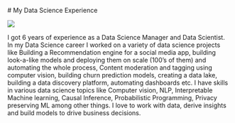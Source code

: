  # My Data Science Experience
  
 ![](/Images/photo.jpeg)

 I got 6 years of experience as a Data Science Manager and Data Scientist. In my Data Science career I worked on a variety of data science projects like Building a Recommendation engine for a social media app, building look-a-like models and deploying them on scale (100's of them) and automating the whole process, Content moderation and tagging using computer vision, building churn prediction models, creating a data lake, building a data discovery platform, automating dashboards etc. I have skills in various data science topics like Computer vision, NLP, Interpretable Machine learning, Causal Inference, Probabilistic Programming, Privacy preserving ML among other things. I love to work with data, derive insights and build models to drive business decisions.